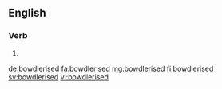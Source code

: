 ==English==

===Verb===
{{head|en|verb form}}

# {{en-past of|bowdlerise}}

[[de:bowdlerised]]
[[fa:bowdlerised]]
[[mg:bowdlerised]]
[[fi:bowdlerised]]
[[sv:bowdlerised]]
[[vi:bowdlerised]]